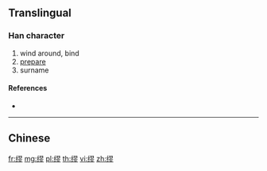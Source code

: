 {{character info/new}}
{{also|繆}}
==Translingual==

===Han character===
{{Han char|rn=120|rad=纟|as=11|sn=14|four=|canj=VMSMH}}

# wind around, bind
# [[prepare]]
# surname

====References====
* {{Han ref|kx=0944.251|hdz=53450.010|uh=7F2A|ud=32554}}

----

==Chinese==
{{zh-see|繆}}

[[fr:缪]]
[[mg:缪]]
[[pl:缪]]
[[th:缪]]
[[vi:缪]]
[[zh:缪]]